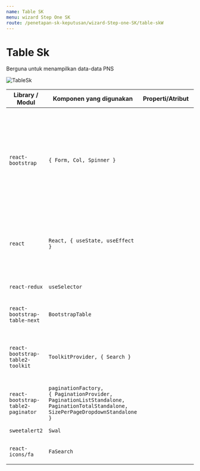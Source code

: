 ```yaml
---
name: Table SK
menu: wizard Step One SK
route: /penetapan-sk-keputusan/wizard-Step-one-SK/table-skW
---
```


# Table Sk

Berguna untuk menampilkan data-data PNS

![TableSk](../../../src/img/WizardSK/KomponenTableSK.png)

| Library / Modul                    | Komponen yang digunakan                                                                                                               | Properti/Atribut | Penjelasan                                                                                                                                                                                                                                                                  |
| ---------------------------------- | ------------------------------------------------------------------------------------------------------------------------------------- | ---------------- | --------------------------------------------------------------------------------------------------------------------------------------------------------------------------------------------------------------------------------------------------------------------------- |
| `react-bootstrap`                  | `{ Form, Col, Spinner }`                                                                                                              |                  | `react-bootstrap` Merupakan library dari bootstrap khusus untuk react, <br/> `<Form>` Sebagai pembentuk element Form dengan styling bawaan bootstrap, <br/> `<Col>` Merupakan komponen untuk membuat kolom, <br/> `<Spinner>` Komponen untuk tampilan loading pada website. |
| `react`                            | `React, { useState, useEffect }`                                                                                                      |                  | `react` Merupakan library react, <br/> `useState` digunakan untuk menyimpan dan mengatur state data pada halaman, <br/> `useEffect` digunakan untuk merender state.                                                                                                         |
| `react-redux`                      | `useSelector`                                                                                                                         |                  | `useSelector` digunakan untuk mengambil state global.                                                                                                                                                                                                                       |
| `react-bootstrap-table-next`       | `BootstrapTable`                                                                                                                      |                  | `BootstrapTable` Digunakan untuk memanggil komponen table bawaan bootstrap.                                                                                                                                                                                                 |
| `react-bootstrap-table2-toolkit`   | `ToolkitProvider, { Search }`                                                                                                         |                  | `ToolkitProvider`merender komponen toolkit dan BootstrapTable sebagai anak-anak dari ToolkitProvider, `Search` untuk menyediakan fitur pencarian pada table                                                                                                                 |
| `react-bootstrap-table2-paginator` | `paginationFactory,`<br/>`{ PaginationProvider, PaginationListStandalone, PaginationTotalStandalone, SizePerPageDropdownStandalone }` |                  | Library ini berfungsi sebagai pembuat pagination pada                                                                                                                                                                                                                       |
| `sweetalert2`                      | `Swal`                                                                                                                                |                  | `Swal` Library untuk menampilkan popup box                                                                                                                                                                                                                                          |
| `react-icons/fa`                   | `FaSearch`                                                                                                                            |                  | `FaSearch` Berfungi untuk menampilkan icon search bawaan react                                                                                                                                                                                                                         |
